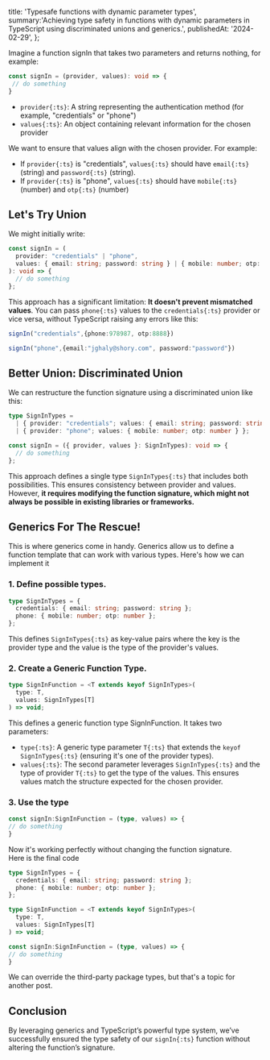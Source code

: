   title: 'Typesafe functions with dynamic parameter types',
  summary:'Achieving type safety in functions with dynamic parameters in TypeScript using discriminated unions and generics.',
  publishedAt: '2024-02-29',
};

Imagine a function signIn that takes two parameters and returns nothing, for example:

```ts showLineNumbers
const signIn = (provider, values): void => {
 // do something
}
```

*   `provider{:ts}`: A string representing the authentication method (for example, "credentials" or "phone")
*   `values{:ts}`: An object containing relevant information for the chosen provider

We want to ensure that values align with the chosen provider. For example:

*   If `provider{:ts}` is "credentials", `values{:ts}` should have `email{:ts}` (string) and `password{:ts}` (string).
*   If `provider{:ts}` is "phone", `values{:ts}` should have `mobile{:ts}` (number) and `otp{:ts}` (number)

## Let's Try Union

We might initially write:

```ts showLineNumbers
const signIn = (
  provider: "credentials" | "phone",
  values: { email: string; password: string } | { mobile: number; otp: number }
): void => {
  // do something
};
```

This approach has a significant limitation: **It doesn't prevent mismatched values**. You can pass `phone{:ts}` values to the `credentials{:ts}` provider or vice versa, without TypeScript raising any errors like this:

```ts showLineNumbers
signIn("credentials",{phone:978987, otp:8888})

signIn("phone",{email:"jghaly@shory.com", password:"password"})
```

## Better Union: Discriminated Union

We can restructure the function signature using a discriminated union like this:

```ts showLineNumbers
type SignInTypes =
  | { provider: "credentials"; values: { email: string; password: string } }
  | { provider: "phone"; values: { mobile: number; otp: number } };

const signIn = ({ provider, values }: SignInTypes): void => {
  // do something
};
```

This approach defines a single type `SignInTypes{:ts}` that includes both possibilities.
This ensures consistency between provider and values. <br/>
However, **it requires modifying the function signature, which might not always be possible in existing libraries or frameworks.**

## Generics For The Rescue!

This is where generics come in handy. Generics allow us to define a function template that can work with various types. Here's how we can implement it

### 1\. Define possible types.

```ts showLineNumbers
type SignInTypes = {
  credentials: { email: string; password: string };
  phone: { mobile: number; otp: number };
};
```

This defines `SignInTypes{:ts}` as key-value pairs where the key is the provider type and the value is the type of the provider's values.

### 2\. Create a Generic Function Type.

```ts showLineNumbers{6}
type SignInFunction = <T extends keyof SignInTypes>(
  type: T,
  values: SignInTypes[T]
) => void;
```

This defines a generic function type SignInFunction. It takes two parameters:

*   `type{:ts}`: A generic type parameter `T{:ts}` that extends the `keyof SignInTypes{:ts}` (ensuring it's one of the provider types).
*   `values{:ts}`: The second parameter leverages `SignInTypes{:ts}` and the type of provider `T{:ts}` to get the type of the values. This ensures values match the structure expected for the chosen provider.

### 3\. Use the type

```ts showLineNumbers{11}
const signIn:SignInFunction = (type, values) => {
// do something
}
```

Now it's working perfectly without changing the function signature.
<br/>
Here is the final code
```ts showLineNumbers
type SignInTypes = {
  credentials: { email: string; password: string };
  phone: { mobile: number; otp: number };
};

type SignInFunction = <T extends keyof SignInTypes>(
  type: T,
  values: SignInTypes[T]
) => void;

const signIn:SignInFunction = (type, values) => {
// do something
}
```
We can override the third-party package types, but that's a topic for another post.

## Conclusion
By leveraging generics and TypeScript’s powerful type system, we’ve successfully ensured the type safety of our `signIn{:ts}` function without altering the function’s signature.
